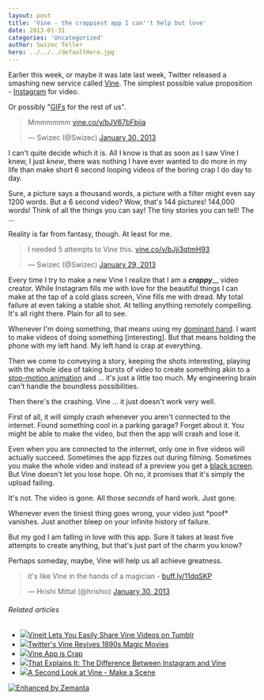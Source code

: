 ```yaml
---
layout: post
title: 'Vine - the crappiest app I can''t help but love'
date: 2013-01-31
categories: 'Uncategorized'
author: Swizec Teller
hero: ../../../defaultHero.jpg
---
```

Earlier this week, or maybe it was late last week, Twitter released a smashing new service called [Vine](http://vineapp.com/). The simplest possible value proposition - [Instagram](http://instagr.am/ "Instagram") for video.



Or possibly "[GIFs](http://en.wikipedia.org/wiki/Graphics_Interchange_Format "Graphics Interchange Format") for the rest of us".

> Mmmmmmm [vine.co/v/bJV67bFbjia](http://t.co/hLr2SdJ6 "http&#x3A;//vine.co/v/bJV67bFbjia")
>
>
>
> — Swizec (@Swizec) [January 30, 2013](https://twitter.com/Swizec/status/296719923902828544)

I can't quite decide which it is. All I know is that as soon as I saw Vine I knew, I just _knew_, there was nothing I have ever wanted to do more in my life than make short 6 second looping videos of the boring crap I do day to day.



Sure, a picture says a thousand words, a picture with a filter might even say 1200 words. But a 6 second video? Wow, that's 144 pictures! 144,000 words! Think of all the things you can say! The tiny stories you can tell! The ...



Reality is far from fantasy, though. At least for me.

> I needed 5 attempts to Vine this. [vine.co/v/bJji3qtmH93](http://t.co/EqLeO9hN "http&#x3A;//vine.co/v/bJji3qtmH93")
>
>
>
> — Swizec (@Swizec) [January 29, 2013](https://twitter.com/Swizec/status/296283862428942336)

Every time I try to make a new Vine I realize that I am a **_crappy_**__ video creator. While Instagram fills me with love for the beautiful things I can make at the tap of a cold glass screen, Vine fills me with dread. My total failure at even taking a stable shot. At telling anything remotely compelling. It's all right there. Plain for all to see.



Whenever I'm doing something, that means using my [dominant hand](http://en.wikipedia.org/wiki/Handedness "Handedness"). I want to make videos of doing something \[interesting]. But that means holding the phone with my left hand. My left hand is crap at everything.



Then we come to conveying a story, keeping the shots interesting, playing with the whole idea of taking bursts of video to create something akin to a [stop-motion animation](http://en.wikipedia.org/wiki/Stop_motion "Stop motion") and ... it's just a little too much. My engineering brain can't handle the boundless possibilities.



Then there's the crashing. Vine ... it just doesn't work very well.



First of all, it will simply crash whenever you aren't connected to the internet. Found something cool in a parking garage? Forget about it. You might be able to make the video, but then the app will crash and lose it.



Even when you are connected to the internet, only one in five videos will actually succeed. Sometimes the app fizzes out during filming. Sometimes you make the whole video and instead of a preview you get a [black screen](http://en.wikipedia.org/wiki/Black_Screen_of_Death "Black Screen of Death"). But Vine doesn't let you lose hope. Oh no, it promises that it's simply the upload failing.



It's not. The video is gone. All those _seconds_ of hard work. Just gone.



Whenever even the tiniest thing goes wrong, your video just \*poof\* vanishes. Just another bleep on your infinite history of failure.



But my god I am falling in love with this app. Sure it takes at least five attempts to create anything, but that's just part of the charm you know?



Perhaps someday, maybe, Vine will help us all achieve greatness.

> it's like Vine in the hands of a magician - [buff.ly/11dqSKP](http://t.co/idXYbBzS "http&#x3A;//buff.ly/11dqSKP")
>
>
>
> — Hrishi Mittal (@hrishio) [January 30, 2013](https://twitter.com/hrishio/status/296679805368279041)

###### Related articles

- [![](http://i.zemanta.com/141722974_80_80.jpg)](http://rjmarmol.com/2013/01/30/vineit-lets-you-easily-share-vine-videos-on-tumblr/)[Vineit Lets You Easily Share Vine Videos on Tumblr](http://rjmarmol.com/2013/01/30/vineit-lets-you-easily-share-vine-videos-on-tumblr/)
- [![](http://i.zemanta.com/141910820_80_80.jpg)](http://www.livescience.com/26745-vine-app-melies-magic.html)[Twitter's Vine Revives 1890s Magic Movies](http://www.livescience.com/26745-vine-app-melies-magic.html)
- [![](http://i.zemanta.com/141571872_80_80.jpg)](http://suburbanmen.com/vine-app-is-crap/18171/)[Vine App is Crap](http://suburbanmen.com/vine-app-is-crap/18171/)
- [![](http://i.zemanta.com/141314871_80_80.jpg)](http://www.petapixel.com/2013/01/28/that-explains-it-the-difference-between-instagram-and-vine/)[That Explains It: The Difference Between Instagram and Vine](http://www.petapixel.com/2013/01/28/that-explains-it-the-difference-between-instagram-and-vine/)
- [![](http://i.zemanta.com/141812395_80_80.jpg)](https://www.blogher.com/second-look-vine-make-scene)[A Second Look at Vine - Make a Scene](https://www.blogher.com/second-look-vine-make-scene)

[![Enhanced by Zemanta](http://img.zemanta.com/zemified_e.png?x-id=97299318-2e70-4d58-a0c3-fe55610de74f)](http://www.zemanta.com/?px "Enhanced by Zemanta")